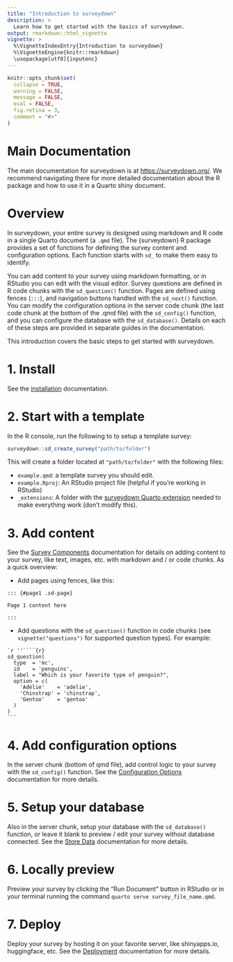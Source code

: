 ```yaml
---
title: "Introduction to surveydown"
description: >
  Learn how to get started with the basics of surveydown.
output: rmarkdown::html_vignette
vignette: >
  %\VignetteIndexEntry{Introduction to surveydown}
  %\VignetteEngine{knitr::rmarkdown}
  \usepackage[utf8]{inputenc}
---
```


```r
knitr::opts_chunk$set(
  collapse = TRUE,
  warning = FALSE,
  message = FALSE,
  eval = FALSE,
  fig.retina = 3,
  comment = "#>"
)
```

# Main Documentation

The main documentation for surveydown is at [https://surveydown.org/](https://surveydown.org/). We recommend navigating there for more detailed documentation about the R package and how to use it in a Quarto shiny document.

# Overview

In surveydown, your entire survey is designed using markdown and R code in a single Quarto document (a `.qmd` file). The {surveydown} R package provides a set of functions for defining the survey content and configuration options. Each function starts with `sd_` to make them easy to identify.

You can add content to your survey using markdown formatting, or in RStudio you can edit with the visual editor. Survey questions are defined in R code chunks with the `sd_question()` function. Pages are defined using fences (`:::`), and navigation buttons handled with the `sd_next()` function. You can modify the configuration options in the server code chunk (the last code chunk at the bottom of the .qmd file) with the `sd_config()` function, and you can configure the database with the `sd_database()`. Details on each of these steps are provided in separate guides in the documentation.

This introduction covers the basic steps to get started with surveydown.

# 1. Install

See the [installation](https://surveydown.org/installation) documentation.

# 2. Start with a template

In the R console, run the following to to setup a template survey:

```r
surveydown::sd_create_survey("path/to/folder")
```

This will create a folder located at `"path/to/folder"` with the following files:

- `example.qmd`: a template survey you should edit.
- `example.Rproj`: An RStudio project file (helpful if you're working in RStudio)
- `_extensions`: A folder with the [surveydown Quarto extension](https://github.com/surveydown-dev/surveydown-ext) needed to make everything work (don't modify this).

# 3. Add content

See the [Survey Components](https://surveydown.org/survey-components) documentation for details on adding content to your survey, like text, images, etc. with markdown and / or code chunks. As a quick overview:

- Add pages using fences, like this:

```
::: {#page1 .sd-page}

Page 1 content here

:::
```

- Add questions with the `sd_question()` function in code chunks (see `vignette("questions")` for supported question types). For example:

````
`r ''````{r}
sd_question(
  type  = 'mc',
  id    = 'penguins',
  label = "Which is your favorite type of penguin?",
  option = c(
    'Adélie'    = 'adelie',
    'Chinstrap' = 'chinstrap',
    'Gentoo'    = 'gentoo'
  )
)
```
````

# 4. Add configuration options

In the server chunk (bottom of qmd file), add control logic to your survey with the `sd_config()` function. See the [Configuration Options](https://surveydown.org/config-options) documentation for more details.

# 5. Setup your database

Also in the server chunk, setup your database with the `sd_database()` function, or leave it blank to preview / edit your survey without database connected. See the [Store Data](https://surveydown.org/store-data) documentation for more details.

# 6. Locally preview

Preview your survey by clicking the "Run Document" button in RStudio or in your terminal running the command `quarto serve survey_file_name.qmd`.

# 7. Deploy

Deploy your survey by hosting it on your favorite server, like shinyapps.io, huggingface, etc. See the [Deployment](https://surveydown.org/deployment) documentation for more details.
